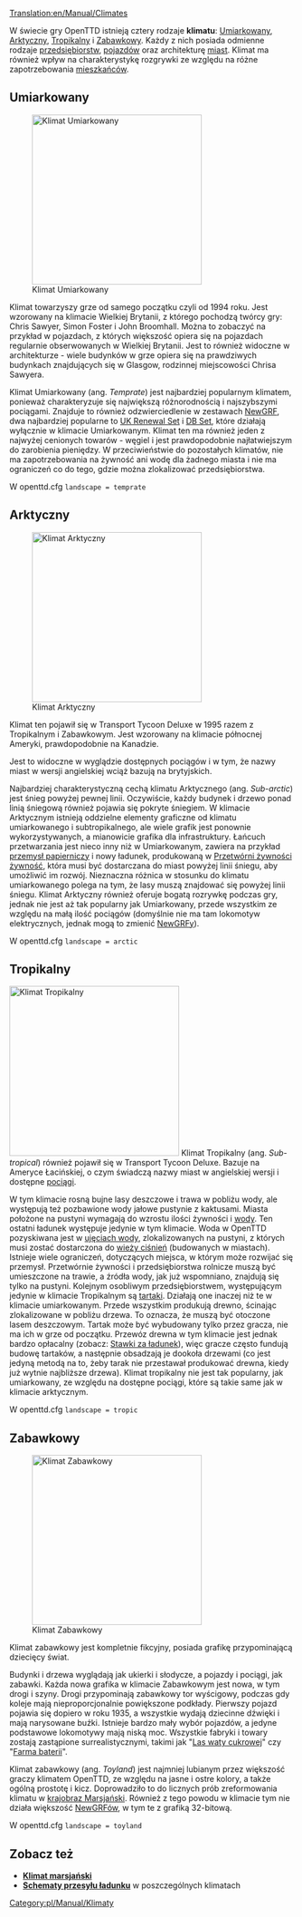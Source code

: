 [[Translation:en/Manual/Climates]]
{{pl/Manual/Spis treści}}

W świecie gry OpenTTD istnieją cztery rodzaje '''klimatu''': [[#umiarkowany|Umiarkowany]], [[#arktyczny|Arktyczny]], [[#tropikalny|Tropikalny]] i [[#zabawkowy|Zabawkowy]]. Każdy z nich posiada odmienne rodzaje [[pl/Manual/Przedsiębiorstwa|przedsiębiorstw]], [[pl/Manual/Pojazdy|pojazdów]] oraz architekturę [[pl/Manual/Miasta|miast]]. Klimat ma również wpływ na charakterystykę rozgrywki ze względu na różne zapotrzebowania [[pl/Archive/Unmapped/Domy|mieszkańców]].

==Umiarkowany==
[[File:en/Manual/Temperatescreenshot.png|thumb|left|300px|Klimat Umiarkowany]]

Klimat towarzyszy grze od samego początku czyli od 1994 roku. Jest wzorowany na klimacie Wielkiej Brytanii, z którego pochodzą twórcy gry: Chris Sawyer, Simon Foster i John Broomhall.
Można to zobaczyć na przykład w pojazdach, z których większość opiera się na pojazdach regularnie obserwowanych w Wielkiej Brytanii. Jest to również widoczne w architekturze - wiele budynków w grze opiera się na prawdziwych budynkach znajdujących się w Glasgow, rodzinnej miejscowości Chrisa Sawyera.

Klimat Umiarkowany (ang. ''Temprate'') jest najbardziej popularnym klimatem, ponieważ charakteryzuje się największą różnorodnością i najszybszymi pociągami. Znajduje to również odzwierciedlenie w zestawach [[pl/Manual/NewGRF|NewGRF]], dwa najbardziej popularne to [[pl/Community/NewGRF/UK Renewal Set|UK Renewal Set]] i [[pl/Community/NewGRF/DBSet|DB Set]], które działają wyłącznie w klimacie Umiarkowanym. Klimat ten ma również jeden z najwyżej cenionych towarów - węgiel i jest prawdopodobnie najłatwiejszym do zarobienia pieniędzy. W przeciwieństwie do pozostałych klimatów, nie ma zapotrzebowania na żywność ani wodę dla żadnego miasta i nie ma ograniczeń co do tego, gdzie można zlokalizować przedsiębiorstwa.

W openttd.cfg <code>landscape = temprate</code>
{{en/-}}
==Arktyczny==
[[File:en/Manual/Subarcticscreenshot.png|thumb|right|300px|Klimat Arktyczny]]

Klimat ten pojawił się w Transport Tycoon Deluxe w 1995 razem z Tropikalnym i Zabawkowym. Jest wzorowany na klimacie północnej Ameryki, prawdopodobnie na Kanadzie.

Jest to widoczne w wyglądzie dostępnych pociągów i w tym, że nazwy miast w wersji angielskiej wciąż bazują na brytyjskich. 

Najbardziej charakterystyczną cechą klimatu Arktycznego (ang. ''Sub-arctic'') jest śnieg powyżej pewnej linii. Oczywiście, każdy budynek i drzewo ponad linią śniegową również pojawia się pokryte śniegiem. W klimacie Arktycznym istnieją oddzielne elementy graficzne od klimatu umiarkowanego i subtropikalnego, ale wiele grafik jest ponownie wykorzystywanych, a mianowicie grafika dla infrastruktury. Łańcuch przetwarzania jest nieco inny niż w Umiarkowanym, zawiera na przykład [[pl/Manual/Base Set/Industries/Zakład papierniczy|przemysł papierniczy]] i nowy ładunek, produkowaną w [[pl/Manual/Base Set/Industries/Przetwórnia żywności|Przetwórni żywności]] [[pl/Manual/Base Set/Cargos/Żywność|żywność]], która musi być dostarczana do miast powyżej linii śniegu, aby umożliwić im rozwój. Nieznaczna różnica w stosunku do klimatu umiarkowanego polega na tym, że lasy muszą znajdować się powyżej linii śniegu. Klimat Arktyczny również oferuje bogatą rozrywkę podczas gry, jednak nie jest aż tak popularny jak Umiarkowany, przede wszystkim ze względu na małą ilość pociągów (domyślnie nie ma tam lokomotyw elektrycznych, jednak mogą to zmienić [[pl/Manual/NewGRF|NewGRFy]]).

W openttd.cfg <code>landscape = arctic</code>
{{en/-}}
==Tropikalny==

[[File:en/Manual/Subtropicalscreenshot.png|thumb|300px|left|Klimat Tropikalny]]
Klimat Tropikalny (ang. ''Sub-tropical'') również pojawił się w Transport Tycoon Deluxe. Bazuje na Ameryce Łacińskiej, o czym świadczą nazwy miast w angielskiej wersji i dostępne [[pl/Manual/Pociągi|pociągi]].

W tym klimacie rosną bujne lasy deszczowe i trawa w pobliżu wody, ale występują też pozbawione wody jałowe pustynie z kaktusami. Miasta położone na pustyni wymagają do wzrostu ilości żywności i [[pl/Manual/Base Set/Cargos/Woda|wody]]. Ten ostatni ładunek występuje jedynie w tym klimacie. Woda w OpenTTD pozyskiwana jest w [[pl/Manual/Base Set/Industries/Ujęcie wody|ujęciach wody]], zlokalizowanych na pustyni, z których musi zostać dostarczona do [[pl/Manual/Base Set/Industries/Wieża ciśnień|wieży ciśnień]] (budowanych w miastach). Istnieje wiele ograniczeń, dotyczących miejsca, w którym może rozwijać się przemysł. Przetwórnie żywności i przedsiębiorstwa rolnicze muszą być umieszczone na trawie, a źródła wody, jak już wspomniano, znajdują się tylko na pustyni. Kolejnym osobliwym przedsiębiorstwem, występującym jedynie w klimacie Tropikalnym są [[pl/Manual/Base Set/Industries/Tartak (tropikalny)|tartaki]]. Działają one inaczej niż te w klimacie umiarkowanym. Przede wszystkim produkują drewno, ścinając zlokalizowane w pobliżu drzewa. To oznacza, że muszą być otoczone lasem deszczowym. Tartak może być wybudowany tylko przez gracza, nie ma ich w grze od początku. Przewóz drewna w tym klimacie jest jednak bardzo opłacalny (zobacz: [[pl/Manual/Game Mechanics/Przychód za ładunek|Stawki za ładunek]]), więc gracze często fundują budowę tartaków, a następnie obsadzają je dookoła drzewami (co jest jedyną metodą na to, żeby tarak nie przestawał produkować drewna, kiedy już wytnie najbliższe drzewa).
Klimat tropikalny nie jest tak popularny, jak umiarkowany, ze względu na dostępne pociągi, które są takie same jak w klimacie arktycznym.

W openttd.cfg <code>landscape = tropic</code>
{{en/-}}
==Zabawkowy==
[[File:en/Manual/Toylandscreenshot.png|thumb|right|300px|Klimat Zabawkowy]]

Klimat zabawkowy jest kompletnie fikcyjny, posiada grafikę przypominającą dziecięcy świat.

Budynki i drzewa wyglądają jak ukierki i słodycze, a pojazdy i pociągi, jak zabawki. Każda nowa grafika w klimacie Zabawkowym jest nowa, w tym drogi i szyny. Drogi przypominają zabawkowy tor wyścigowy, podczas gdy koleje mają nieproporcjonalnie powiększone podkłady. Pierwszy pojazd pojawia się dopiero w roku 1935, a wszystkie wydają dziecinne dźwięki i mają narysowane buźki. Istnieje bardzo mały wybór pojazdów, a jedyne podstawowe lokomotywy mają niską moc. Wszystkie fabryki i towary zostają zastąpione surrealistycznymi, takimi jak "[[pl/Manual/Base Set/Industries/Las waty cukrowej|Las waty cukrowej]]" czy "[[pl/Manual/Base Set/Industries/Farma baterii|Farma baterii]]".

Klimat zabawkowy (ang. ''Toyland'') jest najmniej lubianym przez większość graczy klimatem OpenTTD, ze względu na jasne i ostre kolory, a także ogólną prostotę i kicz. Doprowadziło to do licznych prób zreformowania klimatu w [[pl/Community/NewGRF/Klimat Marsjański|krajobraz Marsjański]]. Również z tego powodu w  klimacie tym nie działa większość [[pl/Manual/NewGRF|NewGRFów]], w tym te z grafiką 32-bitową.

W openttd.cfg <code>landscape = toyland</code>
{{en/-}}
==Zobacz też==
* [[pl/Community/NewGRF/Klimat Marsjański|'''Klimat marsjański''']]
* [[Template:pl/Manual/Navbox Schematy przesyłu|'''Schematy przesyłu ładunku''']] w poszczególnych klimatach

[[Category:pl/Manual/Klimaty]]